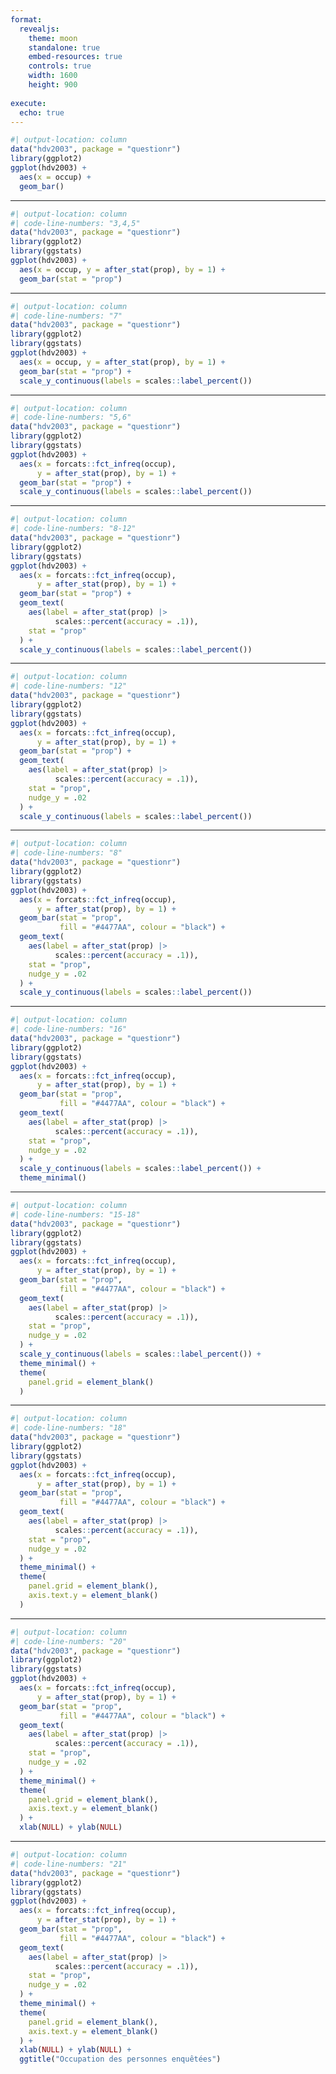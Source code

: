 ```yaml
---
format: 
  revealjs:
    theme: moon
    standalone: true
    embed-resources: true
    controls: true
    width: 1600
    height: 900
    
execute: 
  echo: true
---
```


<style>
.reveal pre.sourceCode code {
  max-height: none !important;
}

</style>

```r
#| output-location: column
data("hdv2003", package = "questionr")
library(ggplot2)
ggplot(hdv2003) +
  aes(x = occup) +
  geom_bar()
```

---

```r
#| output-location: column
#| code-line-numbers: "3,4,5"
data("hdv2003", package = "questionr")
library(ggplot2)
library(ggstats)
ggplot(hdv2003) +
  aes(x = occup, y = after_stat(prop), by = 1) +
  geom_bar(stat = "prop")
```

---

```r
#| output-location: column
#| code-line-numbers: "7"
data("hdv2003", package = "questionr")
library(ggplot2)
library(ggstats)
ggplot(hdv2003) +
  aes(x = occup, y = after_stat(prop), by = 1) +
  geom_bar(stat = "prop") +
  scale_y_continuous(labels = scales::label_percent())
```

---

```r
#| output-location: column
#| code-line-numbers: "5,6"
data("hdv2003", package = "questionr")
library(ggplot2)
library(ggstats)
ggplot(hdv2003) +
  aes(x = forcats::fct_infreq(occup), 
      y = after_stat(prop), by = 1) +
  geom_bar(stat = "prop") +
  scale_y_continuous(labels = scales::label_percent())
```

---

```r
#| output-location: column
#| code-line-numbers: "8-12"
data("hdv2003", package = "questionr")
library(ggplot2)
library(ggstats)
ggplot(hdv2003) +
  aes(x = forcats::fct_infreq(occup), 
      y = after_stat(prop), by = 1) +
  geom_bar(stat = "prop") +
  geom_text(
    aes(label = after_stat(prop) |> 
          scales::percent(accuracy = .1)),
    stat = "prop"
  ) +
  scale_y_continuous(labels = scales::label_percent())
```

---

```r
#| output-location: column
#| code-line-numbers: "12"
data("hdv2003", package = "questionr")
library(ggplot2)
library(ggstats)
ggplot(hdv2003) +
  aes(x = forcats::fct_infreq(occup), 
      y = after_stat(prop), by = 1) +
  geom_bar(stat = "prop") +
  geom_text(
    aes(label = after_stat(prop) |> 
          scales::percent(accuracy = .1)),
    stat = "prop",
    nudge_y = .02
  ) +
  scale_y_continuous(labels = scales::label_percent())
```

---

```r
#| output-location: column
#| code-line-numbers: "8"
data("hdv2003", package = "questionr")
library(ggplot2)
library(ggstats)
ggplot(hdv2003) +
  aes(x = forcats::fct_infreq(occup), 
      y = after_stat(prop), by = 1) +
  geom_bar(stat = "prop", 
           fill = "#4477AA", colour = "black") +
  geom_text(
    aes(label = after_stat(prop) |> 
          scales::percent(accuracy = .1)),
    stat = "prop",
    nudge_y = .02
  ) +
  scale_y_continuous(labels = scales::label_percent())
```

---

```r
#| output-location: column
#| code-line-numbers: "16"
data("hdv2003", package = "questionr")
library(ggplot2)
library(ggstats)
ggplot(hdv2003) +
  aes(x = forcats::fct_infreq(occup), 
      y = after_stat(prop), by = 1) +
  geom_bar(stat = "prop", 
           fill = "#4477AA", colour = "black") +
  geom_text(
    aes(label = after_stat(prop) |> 
          scales::percent(accuracy = .1)),
    stat = "prop",
    nudge_y = .02
  ) +
  scale_y_continuous(labels = scales::label_percent()) +
  theme_minimal()
```

---

```r
#| output-location: column
#| code-line-numbers: "15-18"
data("hdv2003", package = "questionr")
library(ggplot2)
library(ggstats)
ggplot(hdv2003) +
  aes(x = forcats::fct_infreq(occup), 
      y = after_stat(prop), by = 1) +
  geom_bar(stat = "prop", 
           fill = "#4477AA", colour = "black") +
  geom_text(
    aes(label = after_stat(prop) |> 
          scales::percent(accuracy = .1)),
    stat = "prop",
    nudge_y = .02
  ) +
  scale_y_continuous(labels = scales::label_percent()) +
  theme_minimal() +
  theme(
    panel.grid = element_blank()
  )
```

---

```r
#| output-location: column
#| code-line-numbers: "18"
data("hdv2003", package = "questionr")
library(ggplot2)
library(ggstats)
ggplot(hdv2003) +
  aes(x = forcats::fct_infreq(occup), 
      y = after_stat(prop), by = 1) +
  geom_bar(stat = "prop", 
           fill = "#4477AA", colour = "black") +
  geom_text(
    aes(label = after_stat(prop) |> 
          scales::percent(accuracy = .1)),
    stat = "prop",
    nudge_y = .02
  ) +
  theme_minimal() +
  theme(
    panel.grid = element_blank(),
    axis.text.y = element_blank()
  )
```

---

```r
#| output-location: column
#| code-line-numbers: "20"
data("hdv2003", package = "questionr")
library(ggplot2)
library(ggstats)
ggplot(hdv2003) +
  aes(x = forcats::fct_infreq(occup), 
      y = after_stat(prop), by = 1) +
  geom_bar(stat = "prop", 
           fill = "#4477AA", colour = "black") +
  geom_text(
    aes(label = after_stat(prop) |> 
          scales::percent(accuracy = .1)),
    stat = "prop",
    nudge_y = .02
  ) +
  theme_minimal() +
  theme(
    panel.grid = element_blank(),
    axis.text.y = element_blank()
  ) +
  xlab(NULL) + ylab(NULL)
```

---

```r
#| output-location: column
#| code-line-numbers: "21"
data("hdv2003", package = "questionr")
library(ggplot2)
library(ggstats)
ggplot(hdv2003) +
  aes(x = forcats::fct_infreq(occup), 
      y = after_stat(prop), by = 1) +
  geom_bar(stat = "prop", 
           fill = "#4477AA", colour = "black") +
  geom_text(
    aes(label = after_stat(prop) |> 
          scales::percent(accuracy = .1)),
    stat = "prop",
    nudge_y = .02
  ) +
  theme_minimal() +
  theme(
    panel.grid = element_blank(),
    axis.text.y = element_blank()
  ) +
  xlab(NULL) + ylab(NULL) +
  ggtitle("Occupation des personnes enquêtées")
```



